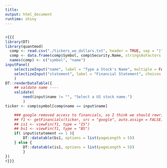 ```yaml
---
title: 
output: html_document
runtime: shiny
---
```



## 

```r
#{{{
library(DT)
library(quantmod)
  comp <- read.csv("./tickers_wo_dollars.txt", header = TRUE, sep = "|", stringsAsFactors = FALSE)
  comp <- data.frame(comp$Symbol, comp$Security.Name, stringsAsFactors = FALSE)
  names(comp) <- c("symbol", "name")
inputPanel(
    selectizeInput("name", label = "Type a Stock's Name", multiple = FALSE, choices = comp$name),
    selectizeInput("statement", label = "Financial Statement", choices = list("Balance Sheet" = 1, "Income Statement" = 2), selected = 2, width = '800px')
    )
DT::renderDataTable({
    ## valdate name ----
    validate(
        need(input$name != "", "Select a US stock name.")
        )
ticker <- comp$symbol[comp$name == input$name]

    ### google removed access to financials, so I think we should rewrite this to access the financial data made available by the IEX API.  
    ## f1 <- getFinancials(ticker, src = "google", auto.assign = FALSE)
    ## is1 <- viewFin(f1, type = "IS")
    ## bs1 <- viewFin(f1, type = "BS")
    if( input$statement == 1 ){
        DT::datatable(bs1, options = list(pageLength = 5))
    } else {
        DT::datatable(is1, options = list(pageLength = 5))
        }
})
#}}}
```

